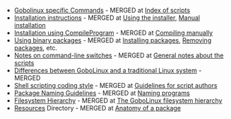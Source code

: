 * [[Gobolinux specific Commands]] - MERGED at [[Index of scripts]]
* [[Installation instructions]] - MERGED at [[Using the installer]], [[Manual installation]]
* [[Installation using CompileProgram]] - MERGED at [[Compiling manually]]
* [[Using binary packages]] - MERGED at [[Installing packages]], [[Removing packages]], etc.
* [[Notes on command-line switches]] - MERGED at [[General notes about the scripts]]
* [[Differences between GoboLinux and a traditional Linux system]] - MERGED
* [[Shell scripting coding style]] - MERGED at [[Guidelines for script authors]]
* [[Package Naming Guidelines]] - MERGED at [[Naming programs]]
* [[Filesystem Hierarchy]] - MERGED at [[The GoboLinux filesystem hierarchy]]
* [[Resources]] Directory - MERGED at [[Anatomy of a package]]

{{Maintenance}}